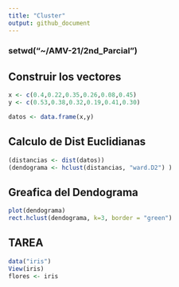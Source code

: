 ```yaml
---
title: "Cluster"
output: github_document
---
```



### setwd("~/AMV-21/2nd_Parcial")


## Construir los vectores

```r

x <- c(0.4,0.22,0.35,0.26,0.08,0.45)
y <- c(0.53,0.38,0.32,0.19,0.41,0.30)

datos <- data.frame(x,y)
```


## Calculo de Dist Euclidianas

```r
(distancias <- dist(datos))
(dendograma <- hclust(distancias, "ward.D2") )
```

## Greafica del Dendograma

```r
plot(dendograma)
rect.hclust(dendograma, k=3, border = "green")
```

## TAREA

```r
data("iris")
View(iris)
flores <- iris
```




